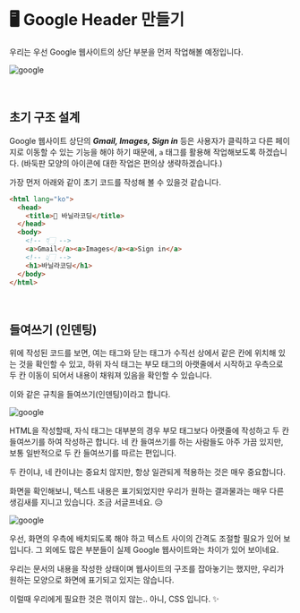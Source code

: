 <br/>

# 🖥 Google Header 만들기

우리는 우선 Google 웹사이트의 상단 부분을 먼저 작업해볼 예정입니다.

![google](/images/posts/html-intro/google_01.png)

<br/>

## 초기 구조 설계

Google 웹사이트 상단의 _**Gmail, Images, Sign in**_ 등은 사용자가 클릭하고 다른 페이지로 이동할 수 있는 기능을 해야 하기 때문에, `a` 태그를 활용해 작업해보도록 하겠습니다. (바둑판 모양의 아이콘에 대한 작업은 편의상 생략하겠습니다.)

가장 먼저 아래와 같이 초기 코드를 작성해 볼 수 있을것 같습니다.

```html copy showLineNumbers filename="index.html"
<html lang="ko">
  <head>
    <title>🔰 바닐라코딩</title>
  </head>
  <body>
    <!-- 👇🏻 -->
    <a>Gmail</a><a>Images</a><a>Sign in</a>
    <!-- 👆🏻 -->
    <h1>바닐라코딩</h1>
  </body>
</html>
```

<br/>

## 들여쓰기 (인덴팅)

위에 작성된 코드를 보면, 여는 태그와 닫는 태그가 수직선 상에서 같은 칸에 위치해 있는 것을 확인할 수 있고, 하위 자식 태그는 부모 태그의 아랫줄에서 시작하고 우측으로 두 칸 이동이 되어서 내용이 채워져 있음을 확인할 수 있습니다.

이와 같은 규칙을 들여쓰기(인덴팅)이라고 합니다.

![google](/images/posts/html-intro/google_02.png)

HTML을 작성할때, 자식 태그는 대부분의 경우 부모 태그보다 아랫줄에 작성하고 두 칸 들여쓰기를 하여 작성하곤 합니다. 네 칸 들여쓰기를 하는 사람들도 아주 가끔 있지만, 보통 일반적으로 두 칸 들여쓰기를 따르는 편입니다.

<Callout type="info" emoji="ℹ️">
  두 칸이냐, 네 칸이냐는 중요치 않지만, 항상 일관되게 적용하는 것은 매우 중요합니다.
</Callout>

화면을 확인해보니, 텍스트 내용은 표기되었지만 우리가 원하는 결과물과는 매우 다른 생김새를 지니고 있습니다. 조금 서글프네요. 😥

![google](/images/posts/html-intro/google_03.png)

우선, 화면의 우측에 배치되도록 해야 하고 텍스트 사이의 간격도 조절할 필요가 있어 보입니다. 그 외에도 많은 부분들이 실제 Google 웹사이트와는 차이가 있어 보이네요.

우리는 문서의 내용을 작성한 상태이며 웹사이트의 구조를 잡아놓기는 했지만, 우리가 원하는 모양으로 화면에 표기되고 있지는 않습니다.

이럴때 우리에게 필요한 것은 꺾이지 않는.. 아니, CSS 입니다. ✨
